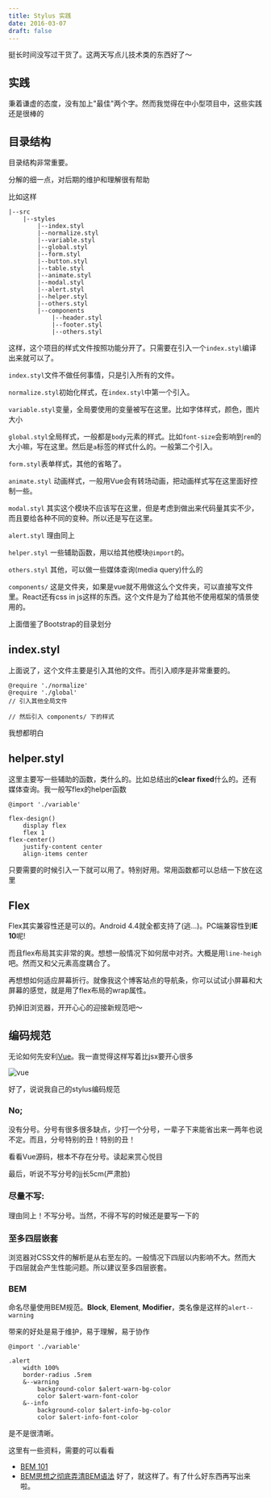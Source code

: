 ```yaml
---
title: Stylus 实践
date: 2016-03-07
draft: false
---
```


挺长时间没写过干货了。这两天写点儿技术类的东西好了～

## 实践

秉着谦虚的态度，没有加上"最佳"两个字。然而我觉得在中小型项目中，这些实践还是很棒的

## 目录结构

目录结构非常重要。

分解的细一点，对后期的维护和理解很有帮助

比如这样

```console
|--src
    |--styles
        |--index.styl
        |--normalize.styl
        |--variable.styl
        |--global.styl
        |--form.styl
        |--button.styl
        |--table.styl
        |--animate.styl
        |--modal.styl
        |--alert.styl
        |--helper.styl
        |--others.styl
        |--components
            |--header.styl
            |--footer.styl
            |--others.styl
```

这样，这个项目的样式文件按照功能分开了。只需要在引入一个`index.styl`编译出来就可以了。

`index.styl`文件不做任何事情，只是引入所有的文件。

`normalize.styl`初始化样式，在`index.styl`中第一个引入。

`variable.styl`变量，全局要使用的变量被写在这里。比如字体样式，颜色，图片大小

`global.styl`全局样式，一般都是`body`元素的样式。比如`font-size`会影响到`rem`的大小嘛，写在这里。然后是`a`标签的样式什么的。一般第二个引入。

`form.styl`表单样式，其他的省略了。

`animate.styl` 动画样式，一般用Vue会有转场动画，把动画样式写在这里面好控制一些。

`modal.styl` 其实这个模块不应该写在这里，但是考虑到做出来代码量其实不少，而且要给各种不同的变种。所以还是写在这里。

`alert.styl` 理由同上

`helper.styl` 一些辅助函数，用以给其他模块`@import`的。

`others.styl` 其他，可以做一些媒体查询(media query)什么的

`components/` 这是文件夹，如果是vue就不用做这么个文件夹，可以直接写文件里。React还有css in js这样的东西。这个文件是为了给其他不使用框架的情景使用的。

上面借鉴了Bootstrap的目录划分

## index.styl

上面说了，这个文件主要是引入其他的文件。而引入顺序是非常重要的。

```stylus
@require './normalize'
@require './global'
// 引入其他全局文件

// 然后引入 components/ 下的样式
```

我想都明白

## helper.styl

这里主要写一些辅助的函数，类什么的。比如总结出的**clear fixed**什么的。还有媒体查询。我一般写flex的helper函数

```stylus
@import './variable'

flex-design()
    display flex
    flex 1
flex-center()
    justify-content center
    align-items center
```

只要需要的时候引入一下就可以用了。特别好用。常用函数都可以总结一下放在这里

## Flex

Flex其实兼容性还是可以的。Android 4.4就全都支持了(逃...)。PC端兼容性到**IE 10**呢!

而且flex布局其实非常的爽。想想一般情况下如何居中对齐。大概是用`line-heigh`吧。然而又和父元素高度耦合了。

再想想如何适应屏幕折行。就像我这个博客站点的导航条，你可以试试小屏幕和大屏幕的感觉，就是用了flex布局的wrap属性。

扔掉旧浏览器，开开心心的迎接新规范吧～

## 编码规范

无论如何先安利[Vue](http://vuejs.org)。我一直觉得这样写着比jsx要开心很多

![vue](/vue.png)

好了，说说我自己的stylus编码规范

### No;

没有分号。分号有很多很多缺点，少打一个分号，一辈子下来能省出来一两年也说不定。而且，分号特别的丑！特别的丑！

看看Vue源码，根本不存在分号。读起来赏心悦目

最后，听说不写分号的jj长5cm(严肃脸)

### 尽量不写:

理由同上！不写分号。当然，不得不写的时候还是要写一下的

### 至多四层嵌套

浏览器对CSS文件的解析是从右至左的。一般情况下四层以内影响不大。然而大于四层就会产生性能问题。所以建议至多四层嵌套。

### BEM

命名尽量使用BEM规范。**Block**, **Element**, **Modifier**，类名像是这样的`alert--warning`

带来的好处是易于维护，易于理解，易于协作

```stylus
@import './variable'

.alert
    width 100%
    border-radius .5rem
    &--warning
        background-color $alert-warn-bg-color
        color $alert-warn-font-color
    &--info
        background-color $alert-info-bg-color
        color $alert-info-font-color
```

是不是很清晰。

这里有一些资料，需要的可以看看

* [BEM 101](https://css-tricks.com/bem-101/)
* [BEM思想之彻底弄清BEM语法](http://www.w3cplus.com/css/mindbemding-getting-your-head-round-bem-syntax.html)
好了，就这样了。有了什么好东西再写出来啦。
